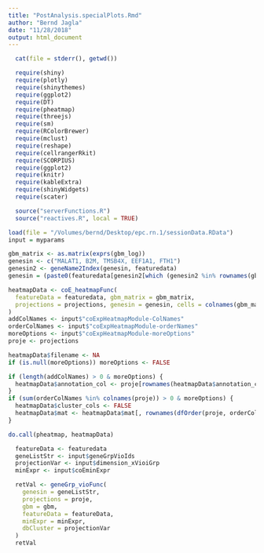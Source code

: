 ```yaml
---
title: "PostAnalysis.specialPlots.Rmd"
author: "Bernd Jagla"
date: "11/28/2018"
output: html_document
---
```


```r
  cat(file = stderr(), getwd())

  require(shiny)
  require(plotly)
  require(shinythemes)
  require(ggplot2)
  require(DT)
  require(pheatmap)
  require(threejs)
  require(sm)
  require(RColorBrewer)
  require(mclust)
  require(reshape)
  require(cellrangerRkit)
  require(SCORPIUS)
  require(ggplot2)
  require(knitr)
  require(kableExtra)
  require(shinyWidgets)
  require(scater)

  source("serverFunctions.R")
  source("reactives.R", local = TRUE)

```



```r

load(file = "/Volumes/bernd/Desktop/epc.rn.1/sessionData.RData")
input = myparams

```

```r
gbm_matrix <- as.matrix(exprs(gbm_log))
genesin <- c("MALAT1, B2M, TMSB4X, EEF1A1, FTH1")
genesin2 <- geneName2Index(genesin, featuredata)
genesin = (paste0(featuredata[genesin2[which (genesin2 %in% rownames(gbm_matrix) )],"Associated.Gene.Name"], collapse =",", sep=""))

heatmapData <- coE_heatmapFunc(
  featureData = featuredata, gbm_matrix = gbm_matrix,
  projections = projections, genesin = genesin, cells = colnames(gbm_matrix)
)
addColNames <- input$"coExpHeatmapModule-ColNames"
orderColNames <- input$"coExpHeatmapModule-orderNames"
moreOptions <- input$"coExpHeatmapModule-moreOptions"
proje <- projections

heatmapData$filename <- NA
if (is.null(moreOptions)) moreOptions <- FALSE

if (length(addColNames) > 0 & moreOptions) {
  heatmapData$annotation_col <- proje[rownames(heatmapData$annotation_col), addColNames, drop = FALSE]
}
if (sum(orderColNames %in% colnames(proje)) > 0 & moreOptions) {
  heatmapData$cluster_cols <- FALSE
  heatmapData$mat <- heatmapData$mat[, rownames(dfOrder(proje, orderColNames)), drop = FALSE]
}

do.call(pheatmap, heatmapData)

```


```r
  featureData <- featuredata
  geneListStr <- input$geneGrpVioIds
  projectionVar <- input$dimension_xVioiGrp
  minExpr <- input$coEminExpr

  retVal <- geneGrp_vioFunc(
    genesin = geneListStr,
    projections = proje,
    gbm = gbm,
    featureData = featureData,
    minExpr = minExpr,
    dbCluster = projectionVar
  )
  retVal

```






